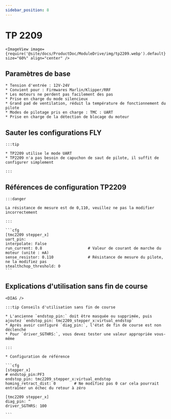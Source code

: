 ```yaml
---
sidebar_position: 8
---
```



# TP 2209

    <ImageView image={require('@site/docs/ProductDoc/ModuleDrive/img/tp2209.webp').default} size="60%" align="center" />


## Paramètres de base

    * Tension d'entrée : 12V-24V
    * Convient pour : Firmwares Marlin/Klipper/RRF
    * Les moteurs ne perdent pas facilement des pas
    * Prise en charge du mode silencieux
    * Grand pad de ventilation, réduit la température de fonctionnement du pilote
    * Modes de pilotage pris en charge : TMC : UART
    * Prise en charge de la détection de blocage du moteur


## Sauter les configurations FLY

    :::tip

    * TP2209 utilise le mode UART
    * TP2209 n'a pas besoin de capuchon de saut de pilote, il suffit de configurer simplement
    
    :::


## Références de configuration TP2209

    :::danger

    La résistance de mesure est de 0,110, veuillez ne pas la modifier incorrectement

    :::

    ```cfg
    [tmc2209 stepper_x]
    uart_pin: 
    interpolate: False
    run_current: 0.8                    # Valeur de courant de marche du moteur (unité : mA)
    sense_resistor: 0.110               # Résistance de mesure du pilote, ne la modifiez pas
    stealthchop_threshold: 0
    ```



## Explications d'utilisation sans fin de course

    <DIAG />

    :::tip Conseils d'utilisation sans fin de course

    * L'ancienne `endstop_pin:` doit être masquée ou supprimée, puis ajoutez `endstop_pin: tmc2209_stepper_x:virtual_endstop`
    * Après avoir configuré `diag_pin:`, l'état de fin de course est non déclenché
    * Pour `driver_SGTHRS:`, vous devez tester une valeur appropriée vous-même

    :::

    * Configuration de référence

    ```cfg
    [stepper_x]
    # endstop_pin:PF3
    endstop_pin: tmc2209_stepper_x:virtual_endstop
    homing_retract_dist: 0        # Ne modifiez pas 0 car cela pourrait entraîner un échec du retour à zéro

    [tmc2209 stepper_x]
    diag_pin: ^
    driver_SGTHRS: 100
    
    ```
